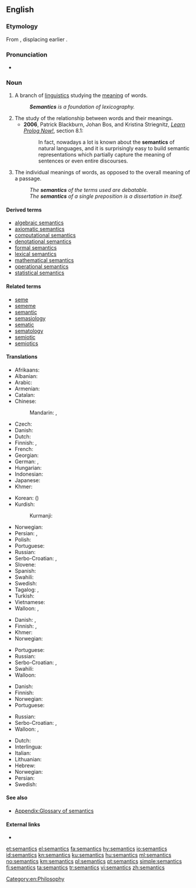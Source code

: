 ==English==

===Etymology===
From {{etyl|fr|en}} {{term|sémantique|lang=fr}}, displacing earlier {{term|semasiology|lang=en}}.

===Pronunciation===
* {{IPA|/sɪˈmæntɪks/|lang=en}}

===Noun===
{{wikipedia}}
{{en-noun|-}}

# {{context|linguistics|lang=en}} A branch of [[linguistics]] studying the [[meaning]] of words. {{defdate|1893}}
#: '''''Semantics''' is a foundation of lexicography.''
# The study of the relationship between words and their meanings.
#* '''2006''', Patrick Blackburn, Johan Bos, and Kristina Striegnitz, ''[http://www.learnprolognow.org/lpnpage.php?pagetype=html&pageid=lpn-htmlse32 Learn Prolog Now!]'', section 8.1:
#*: In fact, nowadays a lot is known about the '''semantics''' of natural languages, and it is surprisingly easy to build semantic representations which partially capture the meaning of sentences or even entire discourses.
# The individual meanings of words, as opposed to the overall meaning of a passage.
#: ''The '''semantics''' of the terms used are debatable.''
#: ''The '''semantics''' of a single preposition is a dissertation in itself.''

====Derived terms====
* [[algebraic semantics]]
* [[axiomatic semantics]]
* [[computational semantics]]
* [[denotational semantics]]
* [[formal semantics]]
* [[lexical semantics]]
* [[mathematical semantics]]
* [[operational semantics]]
* [[statistical semantics]]

====Related terms====
* [[seme]]
* [[sememe]]
* [[semantic]]
* [[semasiology]]
* [[sematic]]
* [[sematology]]
* [[semiotic]]
* [[semiotics]]

====Translations====
{{trans-top|science of the meaning of words}}
* Afrikaans: {{t|af|semantiek}}
* Albanian: {{t+|sq|semantikë|f}}
* Arabic: {{t|ar|عِلْم اَلْمَعَانِي|m}}
* Armenian: {{t+|hy|իմաստաբանություն|sc=Armn}}
* Catalan: {{t+|ca|semàntica|f}}
* Chinese:
*: Mandarin: {{t|cmn|語義學|sc=Hani}}, {{t+|cmn|语义学|tr=yǔyìxué|sc=Hani}}
* Czech: {{t+|cs|sémantika|f}}
* Danish: {{t+|da|semantik|c}}
* Dutch: {{t+|nl|semantiek|f}}
* Finnish: {{t+|fi|semantiikka}}, {{t+|fi|merkitysoppi}}
* French: {{t+|fr|sémantique|f}}
* Georgian: {{t|ka|სემანტიკა|sc=Geor}}
* German: {{t+|de|Bedeutungslehre}}, {{t+|de|Semantik|f}}
* Hungarian: {{t+|hu|szemantika}}
* Indonesian: {{t+|id|semantik}}
* Japanese: {{t|ja|意味論|tr=いみろん, imiron|sc=Jpan}}
* Khmer: {{t|km|និឃណ្ដសាស្ត្រ|sc=Khmr|tr=ni’kʰoanda’sah}}
{{trans-mid}}
* Korean: {{t+|ko|의미론|sc=Kore}} ({{t+|ko|意味論|sc=Kore}})
* Kurdish:
*: Kurmanji: {{t+|kmr|watenasî|f}}
* Norwegian: {{t+|no|semantikk|m}}
* Persian: {{t|fa|علم معانی|tr='elm ma'âni|sc=fa-Arab}}, {{t|fa|معنی‌شناسی|tr=ma'ni-šenâsi|sc=fa-Arab}}
* Polish: {{t+|pl|semantyka|f}}
* Portuguese: {{t+|pt|semântica}}
* Russian: {{t+|ru|сема́нтика|f}}
* Serbo-Croatian: {{t|sh|семантика|f}}, {{t+|sh|semantika|f}}
* Slovene: {{t+|sl|pomenoslovje|n}}
* Spanish: {{t+|es|semántica|f}}
* Swahili: {{t|sw|semantiki}}
* Swedish: {{t+|sv|semantik|c}}
* Tagalog: {{t|tl|semantika}}, {{t|tl|paladiwaan}}
* Turkish: {{t+|tr|anlambilim}}
* Vietnamese: {{t+|vi|ngữ nghĩa học}}
* Walloon: {{t+|wa|semantike|f}}, {{t|wa|sinsyince|f}}
{{trans-bottom}}

{{trans-top|study of the relationship between words and their meanings}}
* Danish: {{t+|da|semantik|c}}, {{t|da|betydningslære|c}}
* Finnish: {{t+|fi|semantiikka}}, {{t+|fi|merkitysoppi}}
* Khmer: {{t|km|និឃណ្ដសាស្ត្រ|sc=Khmr|tr=ni’kʰoanda’sah}}
* Norwegian: {{t+|no|semantikk|m}}
{{trans-mid}}
* Portuguese: {{t+|pt|semântica|f}}
* Russian: {{t+|ru|сема́нтика|f}}
* Serbo-Croatian: {{t|sh|семантика|f}}, {{t+|sh|semantika|f}}
* Swahili: {{t|sw|semantiki}}
* Walloon: {{t+|wa|semantike|f}}
{{trans-bottom}}

{{trans-top|individual meanings of words}}
* Danish: {{t+|da|semantik|c}}
* Finnish: {{t+|fi|semantiikka}}
* Norwegian: {{t+|no|semantikk|m}}
* Portuguese: {{t+|pt|semântica|f}}
{{trans-mid}}
* Russian: {{t+|ru|сема́нтика|f}}
* Serbo-Croatian: {{t|sh|семантика|f}}, {{t+|sh|semantika|f}}
* Walloon: {{t+|wa|semantike|f}}, {{t|wa|sinifiance|f}}
{{trans-bottom}}

{{checktrans-top}}
* Dutch: {{t+check|nl|semantiek|f}}
* Interlingua: {{t-check|ia|semantica}}
* Italian: {{t+check|it|semantica|f}}
* Lithuanian: {{t-check|lt|semantika|f}}
* Hebrew: {{t-check|he|דקדוק}}
* Norwegian: {{t+check|no|semantikk|c}}
* Persian: {{t-check|fa|معنی‌شناسی|tr=ma'ni-shenasi}}
* Swedish: {{t+check|sv|semantik|c}}
{{trans-bottom}}

====See also====
* [[Appendix:Glossary of semantics]]

====External links====
<!-- Note: absent in Webster 1913 and Century 1911 -->
* {{R:OneLook}}

[[Category:en:Philosophy]]

[[et:semantics]]
[[el:semantics]]
[[fa:semantics]]
[[hy:semantics]]
[[io:semantics]]
[[id:semantics]]
[[kn:semantics]]
[[ku:semantics]]
[[hu:semantics]]
[[ml:semantics]]
[[no:semantics]]
[[km:semantics]]
[[pl:semantics]]
[[pt:semantics]]
[[simple:semantics]]
[[fi:semantics]]
[[ta:semantics]]
[[tr:semantics]]
[[vi:semantics]]
[[zh:semantics]]